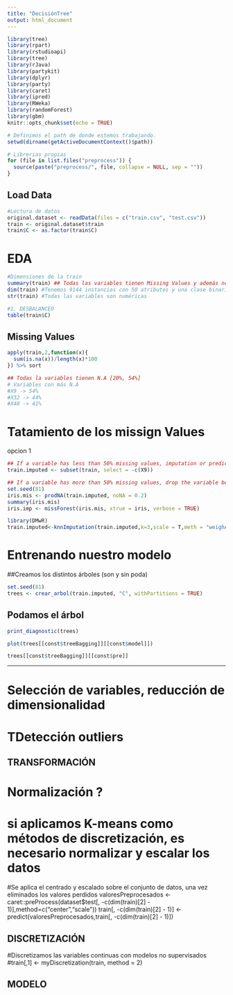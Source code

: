 ```yaml
---
title: "DecisiónTree"
output: html_document
---
```


```r
library(tree)
library(rpart)
library(rstudioapi)
library(tree)
library(rJava)
library(partykit)
library(dplyr)
library(party)
library(caret)
library(ipred)
library(RWeka)
library(randomForest)
library(gbm)
knitr::opts_chunk$set(echo = TRUE)
```


```r
# Definimos el path de donde estemos trabajando.
setwd(dirname(getActiveDocumentContext()$path))

# Librerias propias
for (file in list.files("preprocess")) {
  source(paste("preprocess/", file, collapse = NULL, sep = ""))
}
```


## Load Data
```r
#Lectura de datos
original.dataset <- readData(files = c("train.csv", "test.csv"))
train <- original.dataset$train
train$C <- as.factor(train$C)
```

# EDA

```r
#Dimensiones de la train
summary(train) ## Todas las variables tienen Missing Values y además nos ncontramos cpn outliers ne la mayoría de ellos. x1,x2,x3...
dim(train) #Tenemos 9144 instancias con 50 atributos y una clase binaria.
str(train) #Todas las variables son numéricas

#1. DESBALANCEO
table(train$C)
```

## Missing Values

```r
apply(train,2,function(x){
  sum(is.na(x))/length(x)*100
}) %>% sort

## Todas la variables tienen N.A [20%, 54%]
# Variables con más N.A
#X9 -> 54%
#X32 -> 44%
#X40 -> 41%
```
# Tatamiento de los missign Values

opcion 1


```r
## If a variable has less than 50% missing values, imputation or prediction might be a viable option.
train.imputed <- subset(train, select = -c(X9))
```

```r
## If a variable has more than 50% missing values, drop the variable because you don’t have enough information to ascertain anything useful. 
set.seed(81)
iris.mis <- prodNA(train.imputed, noNA = 0.2)
summary(iris.mis)
iris.imp <- missForest(iris.mis, xtrue = iris, verbose = TRUE)
```

```r
library(DMwR)
train.imputed<-knnImputation(train.imputed,k=3,scale = T,meth = "weighAvg")
```



# Entrenando nuestro modelo

##Creamos los distintos árboles (son y sin poda)
```r
set.seed(81)
trees <- crear_arbol(train.imputed, "C", withPartitions = TRUE)
```


## Podamos el árbol

```r
print_diagnostic(trees)
```

```r
plot(trees[[const$treeBagging]][[const$model]])
```
```r
trees[[const$treeBagging]][[const$pre]]
```


********************







# Selección de variables, reducción de dimensionalidad

# TDetección outliers


########################
##    TRANSFORMACIÓN  ##
########################

# Normalización ?
# si aplicamos K-means como métodos de discretización, es necesario normalizar y escalar los datos

#Se aplica el centrado y escalado sobre el conjunto de datos, una vez eliminados los valores perdidos
valoresPreprocesados <- caret::preProcess(dataset$test[, -c(dim(train)[2] - 1)],method=c("center","scale"))
train[, -c(dim(train)[2] - 1)] <- predict(valoresPreprocesados,train[, -c(dim(train)[2] - 1)])

  
#####################
## DISCRETIZACIÓN  ##
##################### 
  
#Discretizamos las variables continuas con modelos no supervisados
#train[,1] <- myDiscretization(train, method = 2)

#####################
##     MODELO     ##
##################### 
```r

```

